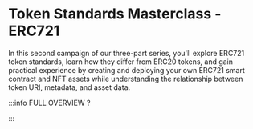 # Token Standards Masterclass - ERC721

In this second campaign of our three-part series, you'll explore ERC721 token standards, learn how they differ from ERC20 tokens, and gain practical experience by creating and deploying your own ERC721 smart contract and NFT assets while understanding the relationship between token URI, metadata, and asset data.


<DocCardList />

:::info FULL OVERVIEW ?

<QuestButton
  text="Go To Campaign Page"
  link="https://app.stackup.dev/campaign_page/token-standards-masterclass---erc721"/>

:::
